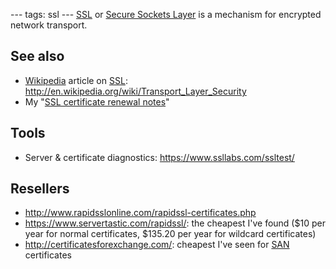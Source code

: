 ---
tags: ssl
---
[[SSL]] or [[Secure Sockets Layer]] is a mechanism for encrypted network transport.

== See also ==

* [[Wikipedia]] article on [[SSL]]: http://en.wikipedia.org/wiki/Transport_Layer_Security
* My "[[SSL certificate renewal notes]]"

== Tools ==

* Server & certificate diagnostics: https://www.ssllabs.com/ssltest/

== Resellers ==

* http://www.rapidsslonline.com/rapidssl-certificates.php
* https://www.servertastic.com/rapidssl/: the cheapest I've found ($10 per year for normal certificates, $135.20 per year for wildcard certificates)
* http://certificatesforexchange.com/: cheapest I've seen for [[SAN]] certificates

